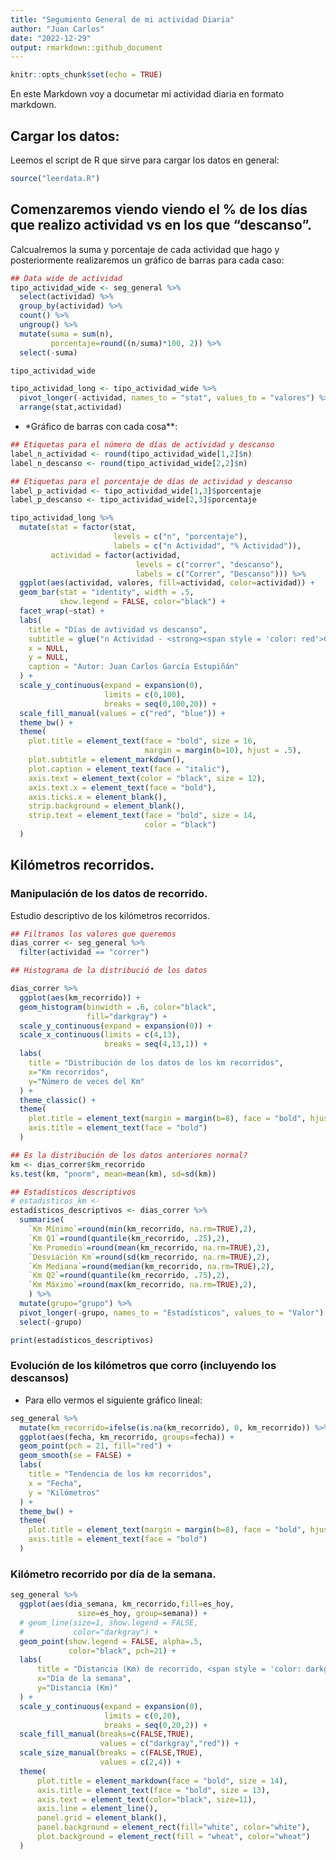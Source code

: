 ```yaml
---
title: "Segumiento General de mi actividad Diaria"
author: "Juan Carlos"
date: "2022-12-29"
output: rmarkdown::github_document
---
```


```r
knitr::opts_chunk$set(echo = TRUE)
```

En este Markdown voy a documetar mi actividad diaria en formato markdown.

## Cargar los datos:

Leemos el script de R que sirve para cargar los datos en general:

```r

source("leerdata.R")

```

## Comenzaremos viendo viendo el % de los días que realizo actividad vs en los que "descanso".

Calcualremos la suma y porcentaje de cada actividad que hago y posteriormente realizaremos un gráfico de barras para cada caso:

```r
## Data wide de actividad
tipo_actividad_wide <- seg_general %>%
  select(actividad) %>% 
  group_by(actividad) %>%
  count() %>%
  ungroup() %>%
  mutate(suma = sum(n),
         porcentaje=round((n/suma)*100, 2)) %>%
  select(-suma)

tipo_actividad_wide

tipo_actividad_long <- tipo_actividad_wide %>% 
  pivot_longer(-actividad, names_to = "stat", values_to = "valores") %>% 
  arrange(stat,actividad)

```

* *Gráfico de barras con cada cosa**:

```r
## Etiquetas para el número de días de actividad y descanso
label_n_actividad <- round(tipo_actividad_wide[1,2]$n)
label_n_descanso <- round(tipo_actividad_wide[2,2]$n)

## Etiquetas para el porcentaje de días de actividad y descanso
label_p_actividad <- tipo_actividad_wide[1,3]$porcentaje
label_p_descanso <- tipo_actividad_wide[2,3]$porcentaje

tipo_actividad_long %>% 
  mutate(stat = factor(stat,
                       levels = c("n", "porcentaje"),
                       labels = c("n Actividad", "% Actividad")),
         actividad = factor(actividad,
                            levels = c("correr", "descanso"),
                            labels = c("Correr", "Descanso"))) %>% 
  ggplot(aes(actividad, valores, fill=actividad, color=actividad)) +
  geom_bar(stat = "identity", width = .5,
           show.legend = FALSE, color="black") +
  facet_wrap(~stat) +
  labs(
    title = "Días de avtividad vs descanso",
    subtitle = glue("n Actividad - <strong><span style = 'color: red'>Correr: {label_n_actividad}</strong></span> | <strong><span style = 'color: blue'>Descanso {label_n_descanso}</strong></span><br>% Actividad - <strong><span style = 'color: red'>Correr: {label_p_actividad}%</strong></span> | <strong><span style = 'color: blue'>Descanso {label_p_descanso}%</strong></span>"),
    x = NULL,
    y = NULL,
    caption = "Autor: Juan Carlos García Estupiñán"
  ) +
  scale_y_continuous(expand = expansion(0),
                     limits = c(0,100),
                     breaks = seq(0,100,20)) +
  scale_fill_manual(values = c("red", "blue")) +
  theme_bw() +
  theme(
    plot.title = element_text(face = "bold", size = 16,
                              margin = margin(b=10), hjust = .5),
    plot.subtitle = element_markdown(),
    plot.caption = element_text(face = "italic"),
    axis.text = element_text(color = "black", size = 12),
    axis.text.x = element_text(face = "bold"),
    axis.ticks.x = element_blank(),
    strip.background = element_blank(),
    strip.text = element_text(face = "bold", size = 14, 
                              color = "black")
  )

```

## Kilómetros recorridos.

### Manipulación de los datos de recorrido.

Estudio descriptivo de los kilómetros recorridos.

```r
## Filtramos los valores que queremos 
dias_correr <- seg_general %>%
  filter(actividad == "correr")

## Histograma de la distribució de los datos

dias_correr %>%
  ggplot(aes(km_recorrido)) +
  geom_histogram(binwidth = .6, color="black", 
                 fill="darkgray") +
  scale_y_continuous(expand = expansion(0)) +
  scale_x_continuous(limits = c(4,13),
                     breaks = seq(4,13,1)) +
  labs(
    title = "Distribución de los datos de los km recorridos",
    x="Km recorridos",
    y="Número de veces del Km"
  ) +
  theme_classic() +
  theme(
    plot.title = element_text(margin = margin(b=8), face = "bold", hjust = .5),
    axis.title = element_text(face = "bold")
  )

## Es la distribución de los datos anteriores normal?
km <- dias_correr$km_recorrido
ks.test(km, "pnorm", mean=mean(km), sd=sd(km))

## Estadísticos descriptivos
# estadisticos_km <- 
estadísticos_descriptivos <- dias_correr %>% 
  summarise(
    `Km Mínimo`=round(min(km_recorrido, na.rm=TRUE),2),
    `Km Q1`=round(quantile(km_recorrido, .25),2),
    `Km Promedio`=round(mean(km_recorrido, na.rm=TRUE),2),
    `Desviación Km`=round(sd(km_recorrido, na.rm=TRUE),2),
    `Km Mediana`=round(median(km_recorrido, na.rm=TRUE),2),
    `Km Q2`=round(quantile(km_recorrido, .75),2),
    `Km Máximo`=round(max(km_recorrido, na.rm=TRUE),2),
    ) %>% 
  mutate(grupo="grupo") %>% 
  pivot_longer(-grupo, names_to = "Estadísticos", values_to = "Valor") %>% 
  select(-grupo)

print(estadísticos_descriptivos)

```

### Evolución de los kilómetros que corro (incluyendo los descansos)

* Para ello vermos el siguiente gráfico lineal:

```r

seg_general %>%
  mutate(km_recorrido=ifelse(is.na(km_recorrido), 0, km_recorrido)) %>% 
  ggplot(aes(fecha, km_recorrido, groups=fecha)) +
  geom_point(pch = 21, fill="red") +
  geom_smooth(se = FALSE) +
  labs(
    title = "Tendencia de los km recorridos",
    x = "Fecha",
    y = "Kilómetros"
  ) +
  theme_bw() +
  theme(
    plot.title = element_text(margin = margin(b=8), face = "bold", hjust = .5),
    axis.title = element_text(face = "bold")
  )
```

### Kilómetro recorrido por día de la semana.

```r


seg_general %>%
  ggplot(aes(dia_semana, km_recorrido,fill=es_hoy,
               size=es_hoy, group=semana)) +
  # geom_line(size=1, show.legend = FALSE,
  #           color="darkgray") +
  geom_point(show.legend = FALSE, alpha=.5,
             color="black", pch=21) +
  labs(
      title = "Distancia (Km) de recorrido, <span style = 'color: darkgray'>todos los días</span> hasta <span style = 'color: red'>el actual</span>",
      x="Día de la semana",
      y="Distancia (Km)"
  ) +
  scale_y_continuous(expand = expansion(0),
                     limits = c(0,20),
                     breaks = seq(0,20,2)) +
  scale_fill_manual(breaks=c(FALSE,TRUE),
                    values = c("darkgray","red")) +
  scale_size_manual(breaks = c(FALSE,TRUE),
                    values = c(2,4)) +
  theme(
      plot.title = element_markdown(face = "bold", size = 14),
      axis.title = element_text(face = "bold", size = 13),
      axis.text = element_text(color="black", size=11),
      axis.line = element_line(),
      panel.grid = element_blank(),
      panel.background = element_rect(fill="white", color="white"),
      plot.background = element_rect(fill = "wheat", color="wheat")
  )

```




